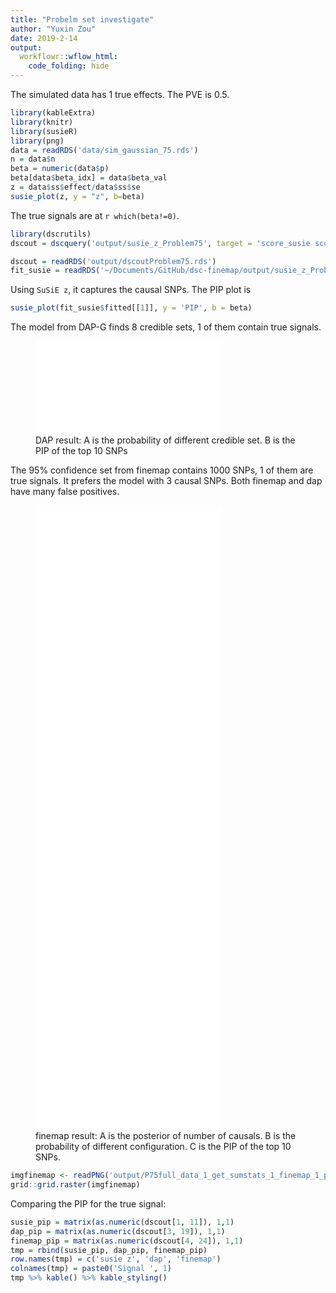 ```yaml
---
title: "Probelm set investigate"
author: "Yuxin Zou"
date: 2019-2-14
output: 
  workflowr::wflow_html:
    code_folding: hide
---
```


The simulated data has 1 true effects. The PVE is 0.5.

```r
library(kableExtra)
library(knitr)
library(susieR)
library(png)
data = readRDS('data/sim_gaussian_75.rds')
n = data$n
beta = numeric(data$p)
beta[data$beta_idx] = data$beta_val
z = data$ss$effect/data$ss$se
susie_plot(z, y = "z", b=beta)
```

The true signals are at `r which(beta!=0)`.

```r
library(dscrutils)
dscout = dscquery('output/susie_z_Problem75', target = 'score_susie score_dap score_finemap score_susie.total score_susie.valid score_susie.size score_susie.purity score_susie.top score_susie.objective score_susie.converged score_susie.overlap score_susie.signal_pip score_dap.total score_dap.valid score_dap.size score_dap.avgr2 score_dap.top score_dap.overlap score_dap.signal_pip score_finemap.total score_finemap.valid score_finemap.size score_finemap.signal_pip')
```

```r
dscout = readRDS('output/dscoutProblem75.rds')
fit_susie = readRDS('~/Documents/GitHub/dsc-finemap/output/susie_z_Problem75/susie_z/full_data_1_get_sumstats_1_susie_z_1.rds')
```

Using `SuSiE z`, it captures the causal SNPs. The PIP plot is
```r
susie_plot(fit_susie$fitted[[1]], y = 'PIP', b = beta)
```

The model from DAP-G finds 8 credible sets, 1 of them contain true signals. 

![DAP result: A is the probability of different credible set. B is the PIP of the top 10 SNPs](P75full_data_1_get_sumstats_1_dap_z_1_plot_dap_1.plot_file.pdf){width=100%;height=100%}

The 95% confidence set from finemap contains 1000 SNPs, 1 of them are true signals. It prefers the model with 3 causal SNPs. Both finemap and dap have many false positives. 

![finemap result: A is the posterior of number of causals. B is the probability of different configuration. C is the PIP of the top 10 SNPs.](P75full_data_1_get_sumstats_1_finemap_1_plot_finemap_1.plot_file.pdf){width=100%; height=1000}

```r
imgfinemap <- readPNG('output/P75full_data_1_get_sumstats_1_finemap_1_plot_finemap_1.plot_file.png')
grid::grid.raster(imgfinemap)
```

Comparing the PIP for the true signal:
```r
susie_pip = matrix(as.numeric(dscout[1, 11]), 1,1)
dap_pip = matrix(as.numeric(dscout[3, 19]), 1,1)
finemap_pip = matrix(as.numeric(dscout[4, 24]), 1,1)
tmp = rbind(susie_pip, dap_pip, finemap_pip)
row.names(tmp) = c('susie z', 'dap', 'finemap')
colnames(tmp) = paste0('Signal ', 1)
tmp %>% kable() %>% kable_styling()
```


















